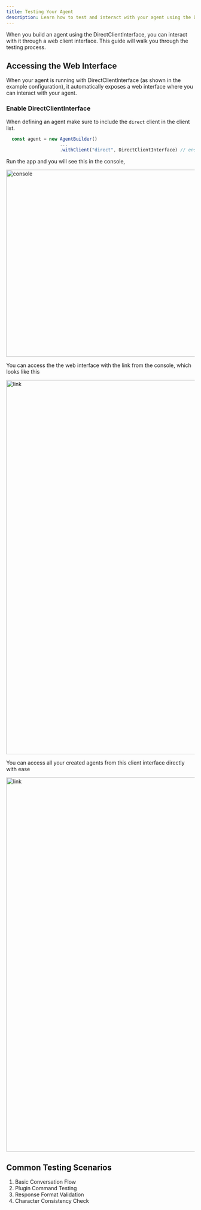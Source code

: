 ```yaml
---
title: Testing Your Agent
description: Learn how to test and interact with your agent using the DirectClientInterface
---
```


When you build an agent using the DirectClientInterface, you can interact with it through a web client interface. This guide will walk you through the testing process.

## Accessing the Web Interface

When your agent is running with DirectClientInterface (as shown in the example configuration), it automatically exposes a web interface where you can interact with your agent.

### Enable DirectClientInterface

When defining an agent make sure to include the `direct` client in the client list.

```typescript
  const agent = new AgentBuilder()
                    ...
                    .withClient("direct", DirectClientInterface) // ensure this is present
```
Run the app and you will see this in the console,

<Image src="/src/assets/test-agent/console.png" alt="console" height="500" width="800" />

You can access the the web interface with the link from the console, which looks like this

<Image src="/src/assets/test-agent/brain-console.png" alt="link" height="1000" width="1200" />

You can access all your created agents from this client interface directly with ease

<Image src="/src/assets/test-agent/brain-console-chat.png" alt="link" height="1000" width="1200" />

## Common Testing Scenarios

1. Basic Conversation Flow
2. Plugin Command Testing
3. Response Format Validation
4. Character Consistency Check